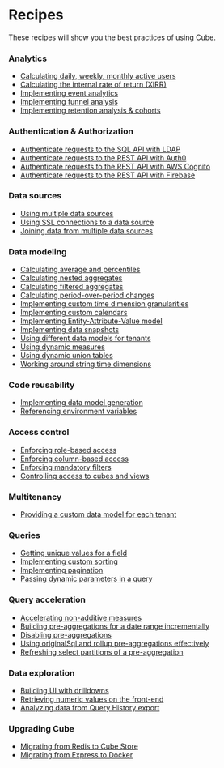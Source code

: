 # Recipes

These recipes will show you the best practices of using Cube.

### Analytics

- [Calculating daily, weekly, monthly active users](/product/data-modeling/recipes/active-users)
- [Calculating the internal rate of return (XIRR)](/product/data-modeling/recipes/xirr)
- [Implementing event analytics](/product/data-modeling/recipes/event-analytics)
- [Implementing funnel analysis](/product/data-modeling/recipes/funnels)
- [Implementing retention analysis & cohorts](/product/data-modeling/recipes/cohort-retention)

### Authentication & Authorization

- [Authenticate requests to the SQL API with LDAP](/product/auth/recipes/sql-api-ldap)
- [Authenticate requests to the REST API with Auth0](/product/auth/recipes/auth0-guide)
- [Authenticate requests to the REST API with AWS Cognito](/product/auth/recipes/aws-cognito)
- [Authenticate requests to the REST API with Firebase](https://medium.com/@ivo.hohlweck/use-firebase-auth-for-cubejs-a609f213ac67)

### Data sources

- [Using multiple data sources](/guides/recipes/data-sources/multiple-sources-same-schema)
- [Using SSL connections to a data source](/guides/recipes/data-sources/using-ssl-connections-to-data-source)
- [Joining data from multiple data sources](/guides/recipes/query-acceleration/joining-multiple-data-sources)

### Data modeling

- [Calculating average and percentiles](/guides/recipes/data-modeling/percentiles)
- [Calculating nested aggregates](/guides/recipes/data-modeling/nested-aggregates)
- [Calculating filtered aggregates](/guides/recipes/data-modeling/filtered-aggregates)
- [Calculating period-over-period changes](/guides/recipes/data-modeling/period-over-period)
- [Implementing custom time dimension granularities](/guides/recipes/data-modeling/custom-granularity)
- [Implementing custom calendars](/guides/recipes/data-modeling/custom-calendar)
- [Implementing Entity-Attribute-Value model](/guides/recipes/data-modeling/entity-attribute-value)
- [Implementing data snapshots](/guides/recipes/data-modeling/snapshots)
- [Using different data models for tenants](/product/configuration/recipes/using-different-schemas-for-tenants)
- [Using dynamic measures](/guides/recipes/data-modeling/using-dynamic-measures)
- [Using dynamic union tables](/guides/recipes/data-modeling/dynamic-union-tables)
- [Working around string time dimensions](/guides/recipes/data-modeling/string-time-dimensions)

### Code reusability

- [Implementing data model generation](/guides/recipes/code-reusability/schema-generation)
- [Referencing environment variables](/guides/recipes/code-reusability/environment-variables)

### Access control

- [Enforcing role-based access](/product/auth/recipes/role-based-access)
- [Enforcing column-based access](/product/auth/recipes/column-based-access)
- [Enforcing mandatory filters](/product/auth/recipes/enforcing-mandatory-filters)
- [Controlling access to cubes and views](/product/auth/recipes/controlling-access-to-cubes-and-views)

### Multitenancy

- [Providing a custom data model for each tenant](/guides/recipes/multitenancy/custom-data-model-per-tenant)

### Queries

- [Getting unique values for a field](/guides/recipes/queries/getting-unique-values-for-a-field)
- [Implementing custom sorting](/guides/recipes/queries/sorting)
- [Implementing pagination](/guides/recipes/queries/pagination)
- [Passing dynamic parameters in a query](/guides/recipes/data-modeling/passing-dynamic-parameters-in-a-query)

### Query acceleration

- [Accelerating non-additive measures](/guides/recipes/query-acceleration/non-additivity)
- [Building pre-aggregations for a date range incrementally](/guides/recipes/query-acceleration/incrementally-building-pre-aggregations-for-a-date-range)
- [Disabling pre-aggregations](/guides/recipes/query-acceleration/disabling-pre-aggregations)
- [Using originalSql and rollup pre-aggregations effectively](/guides/recipes/query-acceleration/using-originalsql-and-rollups-effectively)
- [Refreshing select partitions of a pre-aggregation](/guides/recipes/query-acceleration/refreshing-select-partitions)

### Data exploration

- [Building UI with drilldowns](/guides/recipes/data-exploration/drilldowns)
- [Retrieving numeric values on the front-end](/guides/recipes/data-exploration/cast-numerics)
- [Analyzing data from Query History export](/guides/recipes/data-exploration/query-history-export)

### Upgrading Cube

- [Migrating from Redis to Cube Store](https://cube.dev/blog/how-you-win-by-using-cube-store-part-1#how-to-migrate-to-cube-store)
- [Migrating from Express to Docker](/guides/recipes/upgrading-cube/migrating-from-express-to-docker)
